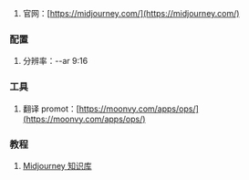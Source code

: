 1. 官网：[https://midjourney.com/](https://midjourney.com/)

### 配置

1. 分辨率：--ar 9:16

### 工具

1. 翻译 promot：[https://moonvy.com/apps/ops/](https://moonvy.com/apps/ops/)

### 教程

1. [Midjourney 知识库](https://tob-design.yuque.com/kxcufk/mj)
